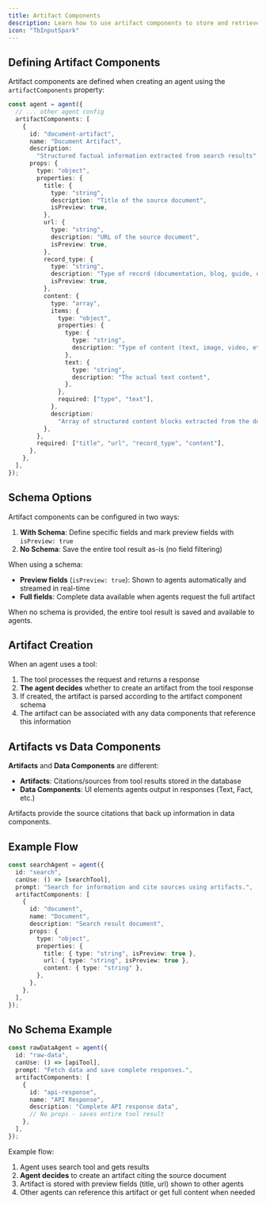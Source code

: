 ```yaml
---
title: Artifact Components
description: Learn how to use artifact components to store and retrieve data from the agent
icon: "TbInputSpark"
---
```


<Snippet file="multi-agent-framework/artifacts.mdx" />

## Defining Artifact Components

Artifact components are defined when creating an agent using the `artifactComponents` property:

```typescript
const agent = agent({
  // ... other agent config
  artifactComponents: [
    {
      id: "document-artifact",
      name: "Document Artifact",
      description:
        "Structured factual information extracted from search results",
      props: {
        type: "object",
        properties: {
          title: {
            type: "string",
            description: "Title of the source document",
            isPreview: true,
          },
          url: { 
            type: "string", 
            description: "URL of the source document",
            isPreview: true,
          },
          record_type: {
            type: "string",
            description: "Type of record (documentation, blog, guide, etc.)",
            isPreview: true,
          },
          content: {
            type: "array",
            items: {
              type: "object",
              properties: {
                type: {
                  type: "string",
                  description: "Type of content (text, image, video, etc.)",
                },
                text: {
                  type: "string",
                  description: "The actual text content",
                },
              },
              required: ["type", "text"],
            },
            description:
              "Array of structured content blocks extracted from the document",
          },
        },
        required: ["title", "url", "record_type", "content"],
      },
    },
  ],
});
```

## Schema Options

Artifact components can be configured in two ways:

1. **With Schema**: Define specific fields and mark preview fields with `isPreview: true`
2. **No Schema**: Save the entire tool result as-is (no field filtering)

When using a schema:
- **Preview fields** (`isPreview: true`): Shown to agents automatically and streamed in real-time  
- **Full fields**: Complete data available when agents request the full artifact

When no schema is provided, the entire tool result is saved and available to agents.

## Artifact Creation

When an agent uses a tool:

1. The tool processes the request and returns a response
2. **The agent decides** whether to create an artifact from the tool response
3. If created, the artifact is parsed according to the artifact component schema
4. The artifact can be associated with any data components that reference this information

## Artifacts vs Data Components

**Artifacts** and **Data Components** are different:

- **Artifacts**: Citations/sources from tool results stored in the database
- **Data Components**: UI elements agents output in responses (Text, Fact, etc.)

Artifacts provide the source citations that back up information in data components.

## Example Flow

```typescript
const searchAgent = agent({
  id: "search",
  canUse: () => [searchTool],
  prompt: "Search for information and cite sources using artifacts.",
  artifactComponents: [
    {
      id: "document",
      name: "Document",
      description: "Search result document",
      props: {
        type: "object",
        properties: {
          title: { type: "string", isPreview: true },
          url: { type: "string", isPreview: true },
          content: { type: "string" },
        },
      },
    },
  ],
});
```

## No Schema Example

```typescript
const rawDataAgent = agent({
  id: "raw-data",
  canUse: () => [apiTool],
  prompt: "Fetch data and save complete responses.",
  artifactComponents: [
    {
      id: "api-response",
      name: "API Response",
      description: "Complete API response data",
      // No props - saves entire tool result
    },
  ],
});
```

Example flow:

1. Agent uses search tool and gets results
2. **Agent decides** to create an artifact citing the source document
3. Artifact is stored with preview fields (title, url) shown to other agents
4. Other agents can reference this artifact or get full content when needed
